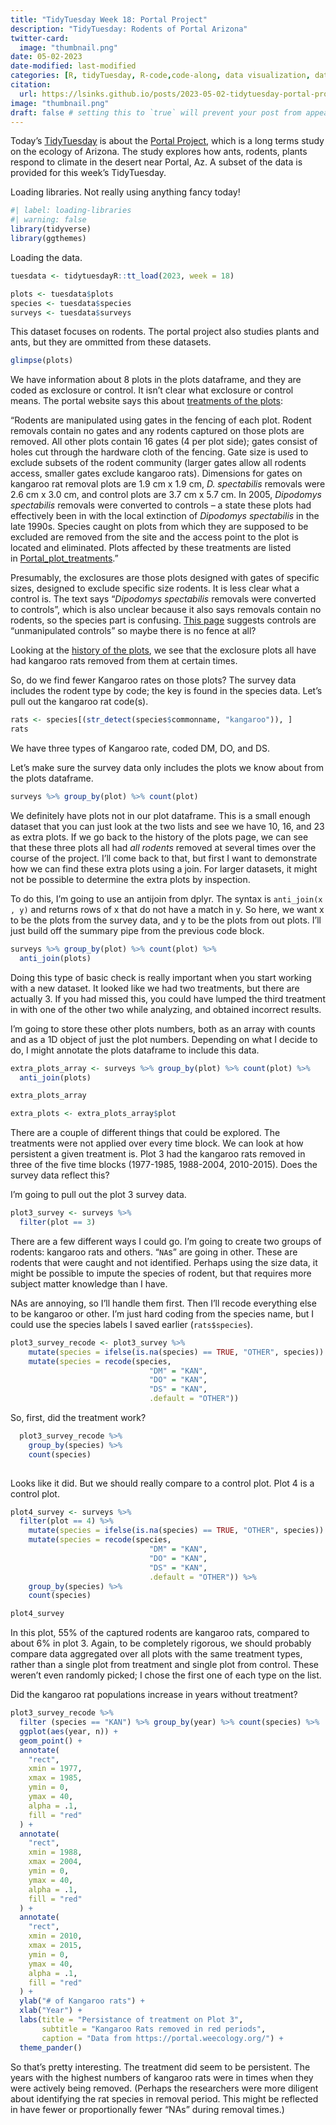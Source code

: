 ```yaml
---
title: "TidyTuesday Week 18: Portal Project"
description: "TidyTuesday: Rodents of Portal Arizona"
twitter-card:
  image: "thumbnail.png"
date: 05-02-2023
date-modified: last-modified
categories: [R, tidyTuesday, R-code,code-along, data visualization, data validation, exploratory data analysis] # self-defined categories
citation:
  url: https://lsinks.github.io/posts/2023-05-02-tidytuesday-portal-project/portal.html
image: "thumbnail.png"
draft: false # setting this to `true` will prevent your post from appearing on your listing page until you're ready!
---
```


Today's [TidyTuesday](https://github.com/rfordatascience/tidytuesday) is about the [Portal Project](https://portal.weecology.org/), which is a long terms study on the ecology of Arizona. The study explores how ants, rodents, plants respond to climate in the desert near Portal, Az. A subset of the data is provided for this week's TidyTuesday.

Loading libraries. Not really using anything fancy today!

```r
#| label: loading-libraries
#| warning: false
library(tidyverse)
library(ggthemes)

```

Loading the data.

```r
tuesdata <- tidytuesdayR::tt_load(2023, week = 18)

plots <- tuesdata$plots
species <- tuesdata$species
surveys <- tuesdata$surveys
```

This dataset focuses on rodents. The portal project also studies plants and ants, but they are ommitted from these datasets.

```r
glimpse(plots)
```

We have information about 8 plots in the plots dataframe, and they are coded as exclosure or control. It isn't clear what exclosure or control means. The portal website says this about [treatments of the plots](https://github.com/weecology/PortalData/blob/main/SiteandMethods/Methods.md#rodent-treatments):

"Rodents are manipulated using gates in the fencing of each plot. Rodent removals contain no gates and any rodents captured on those plots are removed. All other plots contain 16 gates (4 per plot side); gates consist of holes cut through the hardware cloth of the fencing. Gate size is used to exclude subsets of the rodent community (larger gates allow all rodents access, smaller gates exclude kangaroo rats). Dimensions for gates on kangaroo rat removal plots are 1.9 cm x 1.9 cm, *D. spectabilis* removals were 2.6 cm x 3.0 cm, and control plots are 3.7 cm x 5.7 cm. In 2005, *Dipodomys spectabilis* removals were converted to controls -- a state these plots had effectively been in with the local extinction of *Dipodomys spectabilis* in the late 1990s. Species caught on plots from which they are supposed to be excluded are removed from the site and the access point to the plot is located and eliminated. Plots affected by these treatments are listed in [Portal_plot_treatments](https://github.com/weecology/PortalData/blob/main/SiteandMethods/Portal_plot_treatments.csv)."

Presumably, the exclosures are those plots designed with gates of specific sizes, designed to exclude specific size rodents. It is less clear what a control is. The text says "*Dipodomys spectabilis* removals were converted to controls", which is also unclear because it also says removals contain no rodents, so the species part is confusing. [This page](https://github.com/weecology/PortalData/blob/main/SiteandMethods/Portal_plot_treatments.csv) suggests controls are "unmanipulated controls" so maybe there is no fence at all?

Looking at the [history of the plots](https://github.com/weecology/PortalData/blob/main/SiteandMethods/Portal_plot_treatments.csv), we see that the exclosure plots all have had kangaroo rats removed from them at certain times.

So, do we find fewer Kangaroo rates on those plots? The survey data includes the rodent type by code; the key is found in the species data. Let's pull out the kangaroo rat code(s).

```r

rats <- species[(str_detect(species$commonname, "kangaroo")), ]
rats
```

We have three types of Kangaroo rate, coded DM, DO, and DS.

Let's make sure the survey data only includes the plots we know about from the plots dataframe.

```r
surveys %>% group_by(plot) %>% count(plot) 

```

We definitely have plots not in our plot dataframe. This is a small enough dataset that you can just look at the two lists and see we have 10, 16, and 23 as extra plots. If we go back to the history of the plots page, we can see that these three plots all had *all rodents* removed at several times over the course of the project. I'll come back to that, but first I want to demonstrate how we can find these extra plots using a join. For larger datasets, it might not be possible to determine the extra plots by inspection.

To do this, I'm going to use an antijoin from dplyr. The syntax is `anti_join(x , y)` and returns rows of x that do not have a match in y. So here, we want x to be the plots from the survey data, and y to be the plots from out plots. I'll just build off the summary pipe from the previous code block.

```r
surveys %>% group_by(plot) %>% count(plot) %>%
  anti_join(plots)
```

Doing this type of basic check is really important when you start working with a new dataset. It looked like we had two treatments, but there are actually 3. If you had missed this, you could have lumped the third treatment in with one of the other two while analyzing, and obtained incorrect results.

I'm going to store these other plots numbers, both as an array with counts and as a 1D object of just the plot numbers. Depending on what I decide to do, I might annotate the plots dataframe to include this data.

```r
extra_plots_array <- surveys %>% group_by(plot) %>% count(plot) %>%
  anti_join(plots)

extra_plots_array

extra_plots <- extra_plots_array$plot

```

There are a couple of different things that could be explored. The treatments were not applied over every time block. We can look at how persistent a given treatment is. Plot 3 had the kangaroo rats removed in three of the five time blocks (1977-1985, 1988-2004, 2010-2015). Does the survey data reflect this?

I'm going to pull out the plot 3 survey data.

```r
plot3_survey <- surveys %>%
  filter(plot == 3)
```

There are a few different ways I could go. I'm going to create two groups of rodents: kangaroo rats and others. "`NA`s" are going in other. These are rodents that were caught and not identified. Perhaps using the size data, it might be possible to impute the species of rodent, but that requires more subject matter knowledge than I have.

NAs are annoying, so I'll handle them first. Then I'll recode everything else to be kangaroo or other. I'm just hard coding from the species name, but I could use the species labels I saved earlier (`rats$species`).

```r
plot3_survey_recode <- plot3_survey %>%
    mutate(species = ifelse(is.na(species) == TRUE, "OTHER", species)) %>%
    mutate(species = recode(species,
                               "DM" = "KAN",
                               "DO" = "KAN",
                               "DS" = "KAN",
                               .default = "OTHER")) 

```

So, first, did the treatment work?

```r
  plot3_survey_recode %>%
    group_by(species) %>%
    count(species)
    
```

Looks like it did. But we should really compare to a control plot. Plot 4 is a control plot.

```r
plot4_survey <- surveys %>%
  filter(plot == 4) %>%
    mutate(species = ifelse(is.na(species) == TRUE, "OTHER", species)) %>%
    mutate(species = recode(species,
                               "DM" = "KAN",
                               "DO" = "KAN",
                               "DS" = "KAN",
                               .default = "OTHER")) %>%
    group_by(species) %>%
    count(species)

plot4_survey
```

In this plot, 55% of the captured rodents are kangaroo rats, compared to about 6% in plot 3. Again, to be completely rigorous, we should probably compare data aggregated over all plots with the same treatment types, rather than a single plot from treatment and single plot from control. These weren't even randomly picked; I chose the first one of each type on the list.

Did the kangaroo rat populations increase in years without treatment?

```r
plot3_survey_recode %>%
  filter (species == "KAN") %>% group_by(year) %>% count(species) %>%
  ggplot(aes(year, n)) +
  geom_point() +
  annotate(
    "rect",
    xmin = 1977,
    xmax = 1985,
    ymin = 0,
    ymax = 40,
    alpha = .1,
    fill = "red"
  ) +
  annotate(
    "rect",
    xmin = 1988,
    xmax = 2004,
    ymin = 0,
    ymax = 40,
    alpha = .1,
    fill = "red"
  ) +
  annotate(
    "rect",
    xmin = 2010,
    xmax = 2015,
    ymin = 0,
    ymax = 40,
    alpha = .1,
    fill = "red"
  ) +
  ylab("# of Kangaroo rats") +
  xlab("Year") +
  labs(title = "Persistance of treatment on Plot 3",
       subtitle = "Kangaroo Rats removed in red periods",
       caption = "Data from https://portal.weecology.org/") +
  theme_pander()

```

So that's pretty interesting. The treatment did seem to be persistent. The years with the highest numbers of kangaroo rats were in times when they were actively being removed. (Perhaps the researchers were more diligent about identifying the rat species in removal period. This might be reflected in have fewer or proportionally fewer "NAs" during removal times.)
